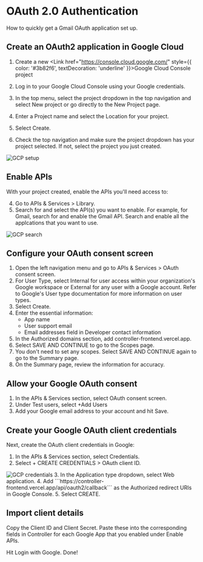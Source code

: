 
# OAuth 2.0 Authentication
How to quickly get a Gmail OAuth application set up.

## Create an OAuth2 application in Google Cloud
1. Create a new <Link href="https://console.cloud.google.com/" style={{ color: '#3b82f6', textDecoration: 'underline' }}>Google Cloud Console project</Link>

2. Log in to your Google Cloud Console using your Google credentials.

3. In the top menu, select the project dropdown in the top navigation and select New project or go directly to the New Project page.

4. Enter a Project name and select the Location for your project.

5. Select Create.

6. Check the top navigation and make sure the project dropdown has your project selected. If not, select the project you just created. 


<Image src="/../public/gcp.png" alt="GCP setup" width={800} height={400} />

## Enable APIs
With your project created, enable the APIs you'll need access to:

4. Go to APIs & Services > Library.
5. Search for and select the API(s) you want to enable. For example, for Gmail, search for and enable the Gmail API. Search and enable all
the applcations that you want to use.

<Image src="/../public/search.png" alt="GCP search" width={800} height={400} />

## Configure your OAuth consent screen

1. Open the left navigation menu and go to APIs & Services > OAuth consent screen.
2. For User Type, select Internal for user access within your organization's Google workspace or External for any user with a Google account. Refer to Google's User type documentation for more information on user types.
3. Select Create.
4. Enter the essential information:
   - App name
   - User support email
   - Email addresses field in Developer contact information
5. In the Authorized domains section, add controller-frontend.vercel.app.
6. Select SAVE AND CONTINUE to go to the Scopes page.
7. You don't need to set any scopes. Select SAVE AND CONTINUE again to go to the Summary page.
8. On the Summary page, review the information for accuracy.

## Allow your Google OAuth consent

1. In the APIs & Services section, select OAuth consent screen.
2. Under Test users, select +Add Users
3. Add your Google email address to your account and hit Save. 

## Create your Google OAuth client credentials

Next, create the OAuth client credentials in Google:

1. In the APIs & Services section, select Credentials.
2. Select + CREATE CREDENTIALS > OAuth client ID.
<Image src="/../public/credentials.png" alt="GCP credentials" width={800} height={400} />
3. In the Application type dropdown, select Web application.
4. Add ```https://controller-frontend.vercel.app/api/oauth2/callback``` as the Authorized redirect URIs in Google Console.
5. Select CREATE.

## Import client details 

Copy the Client ID and Client Secret. Paste these into the corresponding fields in Controller for each Google App that you enabled under Enable APIs.

Hit Login with Google. Done!